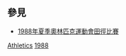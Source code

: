 {{categoryTOC}}

== 參見 ==
* [[1988年夏季奧林匹克運動會田徑比賽|1988年夏季奧林匹克運動會田徑比賽]]

[[Category:1988年夏季奧林匹克運動會運動員|Athletics]]
[[Category:各年夏季奧林匹克運動會田徑運動員|1988]]